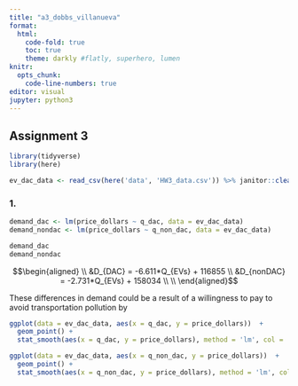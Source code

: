 ```yaml
---
title: "a3_dobbs_villanueva"
format: 
  html:
    code-fold: true
    toc: true
    theme: darkly #flatly, superhero, lumen
knitr:
  opts_chunk: 
    code-line-numbers: true
editor: visual
jupyter: python3
---
```


## Assignment 3

```r

library(tidyverse)
library(here)

```

```r
ev_dac_data <- read_csv(here('data', 'HW3_data.csv')) %>% janitor::clean_names()
```

### 1.

```r

demand_dac <- lm(price_dollars ~ q_dac, data = ev_dac_data)
demand_nondac <- lm(price_dollars ~ q_non_dac, data = ev_dac_data)

demand_dac
demand_nondac
```

$$\begin{aligned}
\\
&D_{DAC} = -6.611*Q_{EVs} + 116855 \\
&D_{nonDAC} = -2.731*Q_{EVs} + 158034 \\
\\
\end{aligned}$$

These differences in demand could be a result of a willingness to pay to avoid transportation pollution by

```r
ggplot(data = ev_dac_data, aes(x = q_dac, y = price_dollars))  +
  geom_point() + 
  stat_smooth(aes(x = q_dac, y = price_dollars), method = 'lm', col = 'red')

ggplot(data = ev_dac_data, aes(x = q_non_dac, y = price_dollars))  +
  geom_point() + 
  stat_smooth(aes(x = q_non_dac, y = price_dollars), method = 'lm', col = 'blue')
```
